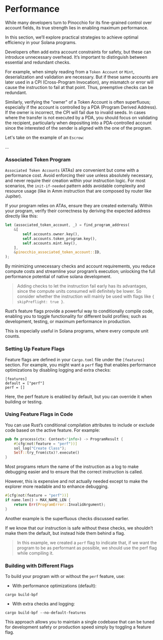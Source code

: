 
# Performance

While many developers turn to Pinocchio for its fine-grained control over account fields, its true strength lies in enabling maximum performance. 

In this section, we’ll explore practical strategies to achieve optimal efficiency in your Solana programs.

<ArticleSection name="Superflous Checks" id="superflous-checks" level="h2" />

Developers often add extra account constraints for safety, but these can introduce unnecessary overhead. It’s important to distinguish between essential and redundant checks.

For example, when simply reading from a `Token Account` or `Mint`, deserialization and validation are necessary. But if these same accounts are later used in a CPI (Cross-Program Invocation), any mismatch or error will cause the instruction to fail at that point. Thus, preemptive checks can be redundant.

Similarly, verifying the "owner" of a Token Account is often superfluous; especially if the account is controlled by a PDA (Program Derived Address). If the owner is incorrect, the CPI will fail due to invalid seeds. In cases where the transfer is not executed by a PDA, you should focus on validating the recipient, particularly when depositing into a PDA-controlled account since the interested of the sender is aligned with the one of the program.

Let's take on the example of an `Escrow`:

...

### Associated Token Program

`Associated Token Accounts` (ATAs) are convenient but come with a performance cost. Avoid enforcing their use unless absolutely necessary, and never require their creation within your instruction logic. For most scenarios, the `init-if-needed` pattern adds avoidable complexity and resource usage (like in Amm instruction that are composed by router like Jupiter).

If your program relies on ATAs, ensure they are created externally. Within your program, verify their correctness by deriving the expected address directly like this:

```rust
let (associated_token_account, _) = find_program_address(
    &[
        self.accounts.owner.key(),
        self.accounts.token_program.key(),
        self.accounts.mint.key(),
    ],
    &pinocchio_associated_token_account::ID,
);
```

By minimizing unnecessary checks and account requirements, you reduce compute costs and streamline your program’s execution; unlocking the full performance potential of native solana development.

> Adding checks to let the instruction fail early has its advantages, since the compute units consumed will definitely be lower. So consider whether the instruction will mainly be used with flags like `{ skipPreflight: true }`.

<ArticleSection name="Perf Flag" id="perf-flag" level="h2" />

Rust’s feature flags provide a powerful way to conditionally compile code, enabling you to toggle functionality for different build profiles; such as development, testing, or maximum performance in production. 

This is especially useful in Solana programs, where every compute unit counts.

### Setting Up Feature Flags

Feature flags are defined in your `Cargo.toml` file under the `[features]` section. For example, you might want a `perf` flag that enables performance optimizations by disabling logging and extra checks:

```
[features]
default = ["perf"]
perf = []
```

Here, the perf feature is enabled by default, but you can override it when building or testing.

### Using Feature Flags in Code

You can use Rust’s conditional compilation attributes to include or exclude code based on the active feature. For example:

```rust
pub fn process(ctx: Context<'info>) -> ProgramResult {
    #[cfg(not(feature = "perf"))]
    sol_log("Create Class");
    Self::try_from(ctx)?.execute()
}
```

Most programs return the name of the instruction as a log to make debugging easier and to ensure that the correct instruction is called. 

However, this is expensive and not actually needed except to make the explorer more readable and to enhance debugging.

```rust
#[cfg(not(feature = "perf"))]
if name.len() > MAX_NAME_LEN {
    return Err(ProgramError::InvalidArgument);
}
```

Another example is the superfluous checks discussed earlier.

If we know that our instruction is safe without these checks, we shouldn’t make them the default, but instead hide them behind a flag.

> In this example, we created a `perf` flag to indicate that, if we want the program to be as performant as possible, we should use the perf flag while compiling it.

### Building with Different Flags

To build your program with or without the `perf` feature, use:

- With performance optimizations (default):

```
cargo build-bpf
```

- With extra checks and logging:

```
cargo build-bpf --no-default-features
```

This approach allows you to maintain a single codebase that can be tuned for development safety or production speed simply by toggling a feature flag.
